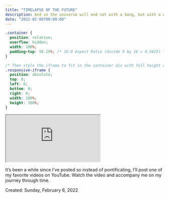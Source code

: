 ```yaml
---
title: "TIMELAPSE OF THE FUTURE"
description: And so the universe will end not with a bang, but with a whimper... and time becomes meaningless
date: "2022-02-06T00:00:00"
---
```

```css
.container {
  position: relative;
  overflow: hidden;
  width: 100%;
  padding-top: 56.25%; /* 16:9 Aspect Ratio (divide 9 by 16 = 0.5625) */
}

/* Then style the iframe to fit in the container div with full height and width */
.responsive-iframe {
  position: absolute;
  top: 0;
  left: 0;
  bottom: 0;
  right: 0;
  width: 100%;
  height: 100%;
}
```
   
<div class="container">
  <iframe class="responsive-iframe" src="https://www.youtube.com/embed/uD4izuDMUQA" allowfullscreen></iframe>
</div>


It's been a while since I've posted so instead of pontificating, I'll post one of my favorite videos on YouTube. Watch the video and accompany me on my journey through time.

Created: Sunday, February 6, 2022